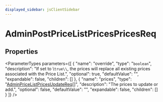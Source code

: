 ```yaml
---
displayed_sidebar: jsClientSidebar
---
```



# AdminPostPriceListPricesPricesReq

## Properties

<ParameterTypes parameters={[
  {
    "name": "override",
    "type": "`boolean`",
    "description": "If set to \\`true\\`, the prices will replace all existing prices associated with the Price List.",
    "optional": true,
    "defaultValue": "",
    "expandable": false,
    "children": []
  },
  {
    "name": "prices",
    "type": "[AdminPriceListPricesUpdateReq](internal.AdminPriceListPricesUpdateReq.mdx)[]",
    "description": "The prices to update or add.",
    "optional": false,
    "defaultValue": "",
    "expandable": false,
    "children": []
  }
]} />
